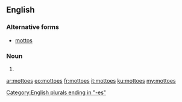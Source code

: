 ==English==

===Alternative forms===
* [[mottos]]

===Noun===
{{head|en|noun plural form}}

# {{plural of|motto|lang=en}}

[[Category:English plurals ending in "-es"]]

[[ar:mottoes]]
[[eo:mottoes]]
[[fr:mottoes]]
[[it:mottoes]]
[[ku:mottoes]]
[[my:mottoes]]